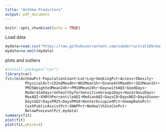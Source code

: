 ```yaml
---
title: "Asthma Predictors"
output: pdf_document
---
```


```r
knitr::opts_chunk$set(echo = TRUE)
```

Load data
```r
mydata=read.csv("https://raw.githubusercontent.com/sabderra/stat109/master/data/500_city_asthma_with_aq_housing_census.csv")
mydata=na.omit(mydata)
```

plots and outliers

```r
#install.packages("car")
library(car)
fit=lm(AsthmaPct~PopulationCount+Lat+Lng+SmokingPct+Access+Obesity+
         PhysicalAct+CO2ndMax8hr+NO2Mean1hr+Ozone4thMax8hr+SO2Mean1hr+
         PM25WeightedMean24hr+PM10Mean24hr+DayswithAQI+GoodDays+
         ModerateDays+UnhealthyforSensitiveGroupsDays+HazardousDays+
         MaxAQI+X90thPercentileAQI+MedianAQI+DaysCO+DaysNO2+DaysOzone+
         DaysSO2+DaysPM25+DaysPM10+RenterOccupiedPct+UnempRatePct+
         CashPublicAssistPct+SNAPPct+NoHealthInsCovPct+
         BelowPovLevelPct,mydata)
summary(fit)
plot(fit)
plot(fit,which=4)

```



